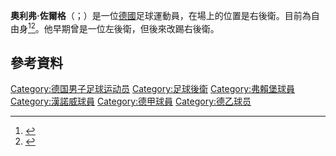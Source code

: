{{expand|time=2015-05-18T09:49:40+00:00}}
{{Infobox football biography
| name = Oliver Sorg
| image = Oli Sorg3.png
| image_size = 250
| caption = Sorg playing for [[SC_Freiburg|SC Freiburg]] in 2014
| fullname = Oliver Sorg
| birth_date = {{birth date and age|1990|05|29|df=y}}
| birth_place = [[西德|西德]][[恩根|恩根]]
| height = 1.75 m
| position = 右後衛
| currentclub = 
| clubnumber = 
| youthyears1 = 1996–2003
| youthclubs1 = Hegauer FV
| youthyears2 = 2003–2006
| youthclubs2 = Singen 04
| youthyears3 = 2006–2009
| youthclubs3 = [[弗赖堡体育俱乐部|弗賴堡]]
| years1 = 2009–2012
| clubs1 = SC Freiburg II
| caps1 = 68
| goals1 = 1
| years2 = 2012–2015
| clubs2 = [[弗赖堡体育俱乐部|弗賴堡]]
| caps2 = 105
| goals2 = 3
| years3 = 2015–2019
| clubs3 = [[汉诺威96足球俱乐部|漢諾威]]
| caps3 = 87
| goals3 = 0
| years4 = 2019–2021
| clubs4 = [[纽伦堡足球俱乐部|紐倫堡]]
| caps4 = 33
| goals4 = 0
| nationalyears1 = 2012–2013
| nationalteam1 = [[德國21歲以下國家足球隊|德國U21]]
| nationalcaps1 = 5
| nationalgoals1 = 0
| nationalyears2 = 2014–
| nationalteam2 = [[德國國家足球隊|德國]]
| nationalcaps2 = 1
| nationalgoals2 = 0
| club-update = 7 August 2021
| nationalteam-update = 20:53, 13 May 2014 (UTC)
}}

'''奧利弗·佐爾格'''（{{lang-de|Oliver Sorg}}；{{bd|1990年|5月29日}}）是一位[[德國|德國]]足球運動員，在場上的位置是右後衛。目前為自由身<ref>{{cite web | url = http://www.worldfootball.net/spieler_profil/oliver-sorg/ | title = Oliver Sorg | publisher = worldfootball.net | accessdate = 12 February 2012 | archive-date = 2020-08-19 | archive-url = https://web.archive.org/web/20200819044235/https://www.worldfootball.net/player_summary/oliver-sorg/ | dead-url = no }}</ref><ref>{{cite web | url = http://www.bundesliga.de/en/liga/clubs/sc-freiburg/index.php?firsttab=kader&player=46898 | title = Oliver Sorg | publisher = bundesliga.de | accessdate = 12 February 2012 | archive-date = 2012-08-09 | archive-url = https://web.archive.org/web/20120809020452/http://www.bundesliga.de/en/liga/clubs/sc-freiburg/index.php?firsttab=kader | dead-url = no }}</ref>。他早期曾是一位左後衛，但後來改踢右後衛。

== 參考資料 ==
{{reflist}}

{{DEFAULTSORT:Sorg, Oliver}}
[[Category:德国男子足球运动员|Category:德国男子足球运动员]]
[[Category:足球後衛|Category:足球後衛]]
[[Category:弗賴堡球員|Category:弗賴堡球員]]
[[Category:漢諾威球員|Category:漢諾威球員]]
[[Category:德甲球員|Category:德甲球員]]
[[Category:德乙球员|Category:德乙球员]]